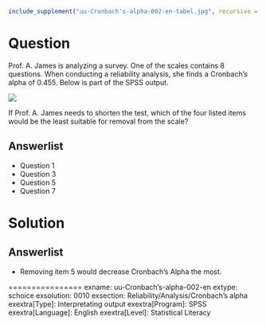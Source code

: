 ```r
include_supplement("uu-Cronbach's-alpha-002-en-tabel.jpg", recursive = TRUE)
```



Question
========
  
Prof. A. James is analyzing a survey. One of the scales contains 8 questions. When conducting a reliability analysis, she finds a Cronbach’s alpha of 0.455. Below is part of the SPSS output.

![](uu-Cronbach's-alpha-002-en-tabel.jpg)
  
If Prof. A. James needs to shorten the test, which of the four listed items would be the least suitable for removal from the scale?

Answerlist
----------
* Question 1
* Question 3
* Question 5
* Question 7

Solution
========
  


Answerlist
----------
* Removing item 5 would decrease Cronbach’s Alpha the most.

================
exname: uu-Cronbach's-alpha-002-en
extype: schoice
exsolution: 0010
exsection: Reliability/Analysis/Cronbach's alpha
exextra[Type]: Interpretating output
exextra[Program]: SPSS
exextra[Language]: English
exextra[Level]: Statistical Literacy
